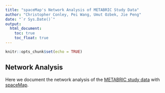 ---
title: "spaceMap's Network Analysis of METABRIC Study Data"
author: "Christopher Conley, Pei Wang, Umut Ozbek, Jie Peng"
date: "`r Sys.Date()`"
output:
  html_document:
    toc: true
    toc_float: true
---

```{r setup, include=FALSE}
knitr::opts_chunk$set(echo = TRUE)
```


## Network Analysis

Here we document the network analysis of the 
[METABRIC study data](http://www.nature.com/nature/journal/v486/n7403/full/nature10983.html) 
with [spaceMap](https://topherconley.github.io/spacemap/). 




